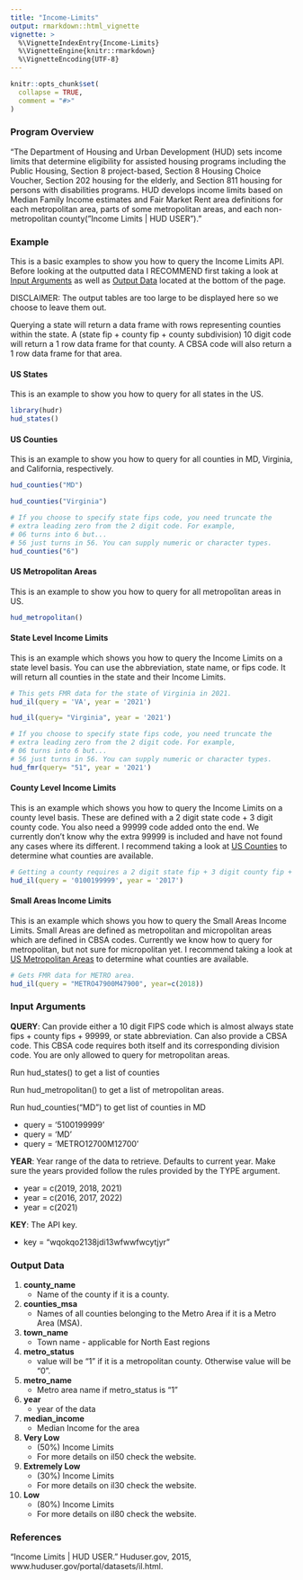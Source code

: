 ```yaml
---
title: "Income-Limits"
output: rmarkdown::html_vignette
vignette: >
  %\VignetteIndexEntry{Income-Limits}
  %\VignetteEngine{knitr::rmarkdown}
  %\VignetteEncoding{UTF-8}
---
```


```r
knitr::opts_chunk$set(
  collapse = TRUE,
  comment = "#>"
)
```

### Program Overview

"The Department of Housing and Urban Development (HUD) sets income limits that
determine eligibility for assisted housing programs including the Public
Housing, Section 8 project-based, Section 8 Housing Choice Voucher, Section 202
housing for the elderly, and Section 811 housing for persons with disabilities
programs. HUD develops income limits based on Median Family Income estimates and
Fair Market Rent area definitions for each metropolitan area, parts of some
metropolitan areas, and each non-metropolitan
county("Income Limits | HUD USER")."

### Example

This is a basic examples to show you how to query the Income Limits API. Before
looking at the outputted data I RECOMMEND first taking a look at [Input Arguments][]
as well as [Output Data][] located at the bottom of the page.

DISCLAIMER: The output tables are too large to be displayed here so we choose to
leave them out.

Querying a state will return a data frame with rows representing counties 
within the state. A (state fip + county fip + county subdivision) 10 digit code
will return a 1 row data frame for that county. A CBSA code will also return a 1 
row data frame for that area. 

#### US States
This is an example to show you how to query for all states in the US.
```r
library(hudr)
hud_states()
```

#### US Counties 
This is an example to show you how to query for all counties in MD,
Virginia, and California, respectively.
```r
hud_counties("MD")

hud_counties("Virginia")

# If you choose to specify state fips code, you need truncate the 
# extra leading zero from the 2 digit code. For example,
# 06 turns into 6 but...
# 56 just turns in 56. You can supply numeric or character types.
hud_counties("6")
```

#### US Metropolitan Areas
This is an example to show you how to query for all metropolitan areas in US.
```r
hud_metropolitan()
```

#### State Level Income Limits
This is an example which shows you how to query the Income Limits on
a state level basis. You can use the abbreviation, state name, or fips code. It
will return all counties in the state and their Income Limits.
```r
# This gets FMR data for the state of Virginia in 2021.
hud_il(query = 'VA', year = '2021')

hud_il(query= "Virginia", year = '2021')

# If you choose to specify state fips code, you need truncate the 
# extra leading zero from the 2 digit code. For example,
# 06 turns into 6 but...
# 56 just turns in 56. You can supply numeric or character types.
hud_fmr(query= "51", year = '2021')
```

#### County Level Income Limits
This is an example which shows you how to query the Income Limits on a
county level basis. These are defined with a 2 digit state code + 3 digit county code.
You also need a 99999 code added onto the end. We currently don't know why the 
extra 99999 is included and have not found any cases where its different. I recommend
taking a look at [US Counties][] to determine what counties are available.
```r
# Getting a county requires a 2 digit state fip + 3 digit county fip + 99999
hud_il(query = '0100199999', year = '2017')
```

#### Small Areas Income Limits
This is an example which shows you how to query the Small Areas Income Limits.
Small Areas are defined as metropolitan and micropolitan areas which are defined in
CBSA codes. Currently we know how to query for metropolitan, but not sure for 
micropolitan yet. I recommend
taking a look at [US Metropolitan Areas][] to determine what counties are available.
```r
# Gets FMR data for METRO area.
hud_il(query = "METRO47900M47900", year=c(2018))
```

### Input Arguments

**QUERY**: Can provide either a 10 digit FIPS code which is almost always
  state fips + county fips + 99999, or state abbreviation. 
  Can also provide a CBSA code. This CBSA code requires both itself and its
  corresponding division code. You are only allowed to query for metropolitan areas.
  
  Run hud_states() to get a list of counties
  
  Run hud_metropolitan() to get a list of metropolitan areas.
  
  Run hud_counties("MD") to get list of counties in MD
  
  * query = '5100199999'
  * query = 'MD'
  * query = 'METRO12700M12700'

**YEAR**: Year range of the data to retrieve. Defaults to current year. Make sure 
the years provided follow the rules provided by the TYPE argument.

  * year = c(2019, 2018, 2021)
  * year = c(2016, 2017, 2022)
  * year = c(2021)

**KEY**: The API key.

  * key = "wqokqo2138jdi13wfwwfwcytjyr"

### Output Data

1) **county_name** 
    * Name of the county if it is a county.


2) **counties_msa**
    * Names of all counties belonging to the Metro Area if it is a Metro Area (MSA).


3) **town_name**
    * Town name - applicable for North East regions


4) **metro_status**
    * value will be "1" if it is a metropolitan county. Otherwise value will be "0".


5) **metro_name**
    * Metro area name if metro_status is "1"


6) **year**
    * year of the data


7) **median_income**
    * Median Income for the area
    
    
8) **Very Low** 
    * (50%) Income Limits
    * For more details on il50 check the website.


9) **Extremely Low** 
    * (30%) Income Limits
    * For more details on il30 check the website.
    
    
10) **Low** 
    * (80%) Income Limits
    * For more details on il80 check the website.
    
### References

"Income Limits | HUD USER." Huduser.gov, 2015,
www.huduser.gov/portal/datasets/il.html.
